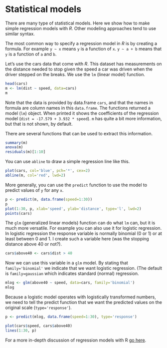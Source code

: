# Statistical models

There are many type of statistical models. Here we show how to make simple regression models with *R*. Other modeling approaches tend to use similar syntax. 

The most common way to specify a regression model in *R* is by creating a formula. For example `y ~ x` means `y` is a function of `x`. `y ~ a + b` means that `y` is a function of `a` and `b`. 

Let's use the cars data that come with *R*. This dataset has measurements on the distance needed to stop given the speed a car was driven when the driver stepped on the breaks. We use the `lm` (linear model) function.

```r
head(cars)
m <- lm(dist ~ speed, data=cars)
m
```

Note that the data is provided by data.frame `cars`, and that the names in formula are column names in this `data.frame`. The functions returned a model (`lm`) object. When printed it shows the coefficients of the regression model (`dist = -17.579 + 3.932 * speed`). `m` has quite a bit more information, but that is not shown, by default.

There are several functions that can be used to extract this information. 

```r
summary(m)
anova(m)
residuals(m)[1:10]
```

You can use `abline` to draw a simple regression line like this.

```r
plot(cars, col='blue', pch='*', cex=2)
abline(m, col='red', lwd=2)
```

More generally, you can use the `predict` function to use the model to predict values of `y` for any `x`.

```r
p <- predict(m, data.frame(speed=1:30))
p
plot(1:30, p, xlab='speed', ylab='distance', type='l', lwd=2)
points(cars)
```

The `glm` (generalized linear models) function can do what `lm` can, but it is much more versatile. For example you can also use it for logistic regression. In logistic regression the response variable is normally binomial (0 or 1) or at least between 0 and 1. I create such a variable here (was the stopping distance above 40 or not?). 

```r
cars$above40 <- cars$dist > 40
```

Now we can use this variable in a `glm` model. By stating that `family='binomial'` we indicate that we want logistic regression. (The default is `family=gaussian` which indicates standard (normal) regression.

```r
mlog <- glm(above40 ~ speed, data=cars, family='binomial')
mlog
```

Because a logistic model operates with logistically transformed numbers, we need to tell the predict function that we want the predicted values on the original scale (`type='response'`). 

```r
p <- predict(mlog, data.frame(speed=1:30), type='response')
```

```r
plot(cars$speed, cars$above40)
lines(1:30, p)
```

For a more in-depth discussion of regression models with R [go here](http://tutorials.iq.harvard.edu/R/Rstatistics/Rstatistics.html).
